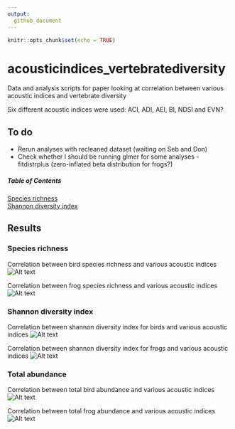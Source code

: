 ```yaml
---
output: 
  github_document
---
```


```r
knitr::opts_chunk$set(echo = TRUE)
```
# acousticindices_vertebratediversity
Data and analysis scripts for paper looking at correlation between various acoustic indices and vertebrate diversity

Six different acoustic indices were used: ACI, ADI, AEI, BI, NDSI and EVN?

## To do
* Rerun analyses with recleaned dataset (waiting on Seb and Don)
* Check whether I should be running glmer for some analyses - fitdistrplus (zero-inflated beta distribution for frogs?)

##### Table of Contents  
[Species richness](#species-richness)  
[Shannon diversity index](#shannon-diversity-index)

## Results

### Species richness
Correlation between bird species richness and various acoustic indices
![Alt text](outputs/figures/birds_richness.png)

Correlation between frog species richness and various acoustic indices
![Alt text](outputs/figures/frogs_richness.png)

### Shannon diversity index
Correlation between shannon diversity index for birds and various acoustic indices
![Alt text](outputs/figures/birds_shannon.png)

Correlation between shannon diversity index for frogs and various acoustic indices
![Alt text](outputs/figures/frogs_shannon.png)

### Total abundance
Correlation between total bird abundance and various acoustic indices
![Alt text](outputs/figures/birds_count.png)

Correlation between total frog abundance and various acoustic indices
![Alt text](outputs/figures/frogs_count.png)